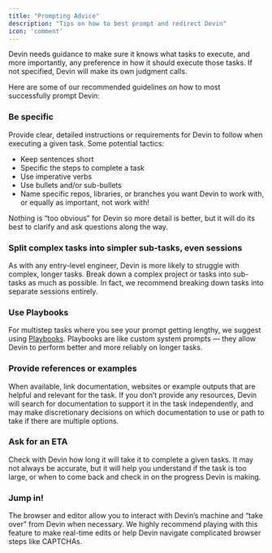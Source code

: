 ```yaml
---
title: "Prompting Advice"
description: "Tips on how to best prompt and redirect Devin"
icon: 'comment'
---
```


Devin needs guidance to make sure it knows what tasks to execute, and more importantly, any preference in how it should execute those tasks. If not specified, Devin will make its own judgment calls. 

Here are some of our recommended guidelines on how to most successfully prompt Devin:

### Be specific

Provide clear, detailed instructions or requirements for Devin to follow when executing a given task. Some potential tactics:

- Keep sentences short
- Specific the steps to complete a task
- Use imperative verbs
- Use bullets and/or sub-bullets
- Name specific repos, libraries, or branches you want Devin to work with, or equally as important, not work with!

Nothing is “too obvious” for Devin so more detail is better, but it will do its best to clarify and ask questions along the way.

### Split complex tasks into simpler sub-tasks, even sessions

As with any entry-level engineer, Devin is more likely to struggle with complex, longer tasks. Break down a complex project or tasks into sub-tasks as much as possible. In fact, we recommend breaking down tasks into separate sessions entirely.

### Use Playbooks

For multistep tasks where you see your prompt getting lengthy, we suggest using [Playbooks](https://www.notion.so/Guide-to-Devin-Playbooks-0cf0ee2fe8734f8daf67e4508523bf14?pvs=21).  Playbooks are like custom system prompts — they allow Devin to perform better and more reliably on longer tasks.

### Provide references or examples

When available, link documentation, websites or example outputs that are helpful and relevant for the task.  If you don’t provide any resources, Devin will search for documentation to support it in the task independently, and may make discretionary decisions on which documentation to use or path to take if there are multiple options.

### Ask for an ETA

Check with Devin how long it will take it to complete a given tasks. It may not always be accurate, but it will help you understand if the task is too large, or when to come back and check in on the progress Devin is making.

### Jump in!

The browser and editor allow you to interact with Devin’s machine and “take over” from Devin when necessary. We highly recommend playing with this feature to make real-time edits or help Devin navigate complicated browser steps like CAPTCHAs.
